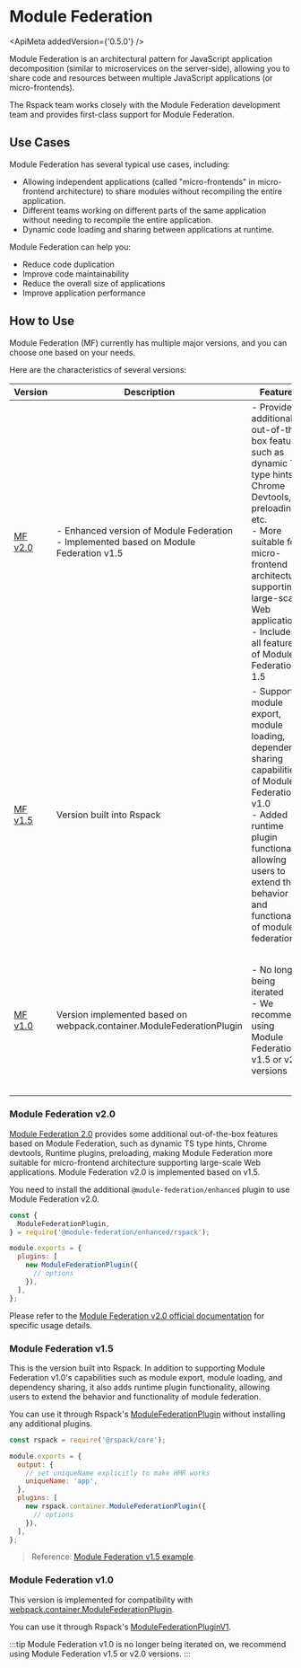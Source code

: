 
# Module Federation

<ApiMeta addedVersion={'0.5.0'} />

Module Federation is an architectural pattern for JavaScript application decomposition (similar to microservices on the server-side), allowing you to share code and resources between multiple JavaScript applications (or micro-frontends).

The Rspack team works closely with the Module Federation development team and provides first-class support for Module Federation.

## Use Cases

Module Federation has several typical use cases, including:

- Allowing independent applications (called "micro-frontends" in micro-frontend architecture) to share modules without recompiling the entire application.
- Different teams working on different parts of the same application without needing to recompile the entire application.
- Dynamic code loading and sharing between applications at runtime.

Module Federation can help you:

- Reduce code duplication
- Improve code maintainability
- Reduce the overall size of applications
- Improve application performance

## How to Use

Module Federation (MF) currently has multiple major versions, and you can choose one based on your needs.

Here are the characteristics of several versions:

| Version                                      | Description                                                                                        | Features                                                                                                                                                                                                                                                                  | Use Cases                                                                                                           |
| -------------------------------------------- | -------------------------------------------------------------------------------------------------- | ------------------------------------------------------------------------------------------------------------------------------------------------------------------------------------------------------------------------------------------------------------------------- | ------------------------------------------------------------------------------------------------------------------- |
| <a href="#module-federation-v20">MF v2.0</a> | - Enhanced version of Module Federation <br /> - Implemented based on Module Federation v1.5<br /> | - Provides additional out-of-the-box features such as dynamic TS type hints, Chrome Devtools, preloading, etc.<br />- More suitable for micro-frontend architecture supporting large-scale Web applications <br />- Includes all features of Module Federation 1.5 <br /> | Projects that need to use advanced capabilities of Module Federation 2.0                                            |
| <a href="#module-federation-v15">MF v1.5</a> | Version built into Rspack                                                                          | - Supports module export, module loading, dependency sharing capabilities of Module Federation v1.0<br />- Added runtime plugin functionality, allowing users to extend the behavior and functionality of module federation <br />                                        | Projects that don't need to use the extra capabilities of Module Federation 2.0                                     |
| <a href="#module-federation-v10">MF v1.0</a> | Version implemented based on webpack.container.ModuleFederationPlugin                              | - No longer being iterated <br /> - We recommend using Module Federation v1.5 or v2.0 versions                                                                                                                                                                            | Projects migrating from webpack to Rspack and wanting to keep the logic as consistent as possible with the original |

### Module Federation v2.0

[Module Federation 2.0](https://module-federation.io/blog/announcement.html) provides some additional out-of-the-box features based on Module Federation, such as dynamic TS type hints, Chrome devtools, Runtime plugins, preloading, making Module Federation more suitable for micro-frontend architecture supporting large-scale Web applications. Module Federation v2.0 is implemented based on v1.5.

You need to install the additional `@module-federation/enhanced` plugin to use Module Federation v2.0.

```js title="rspack.config.js"
const {
  ModuleFederationPlugin,
} = require('@module-federation/enhanced/rspack');

module.exports = {
  plugins: [
    new ModuleFederationPlugin({
      // options
    }),
  ],
};
```

Please refer to the [Module Federation v2.0 official documentation](https://module-federation.io/) for specific usage details.

### Module Federation v1.5

This is the version built into Rspack. In addition to supporting Module Federation v1.0's capabilities such as module export, module loading, and dependency sharing, it also adds runtime plugin functionality, allowing users to extend the behavior and functionality of module federation.

You can use it through Rspack's [ModuleFederationPlugin](/plugins/webpack/module-federation-plugin) without installing any additional plugins.

```js title="rspack.config.js"
const rspack = require('@rspack/core');

module.exports = {
  output: {
    // set uniqueName explicitly to make HMR works
    uniqueName: 'app',
  },
  plugins: [
    new rspack.container.ModuleFederationPlugin({
      // options
    }),
  ],
};
```

> Reference: [Module Federation v1.5 example](https://github.com/rspack-contrib/rspack-examples/tree/main/rspack/module-federation-v1.5).

### Module Federation v1.0

This version is implemented for compatibility with [webpack.container.ModuleFederationPlugin](https://webpack.js.org/plugins/module-federation-plugin/).

You can use it through Rspack's [ModuleFederationPluginV1](/plugins/webpack/module-federation-plugin-v1).

:::tip
Module Federation v1.0 is no longer being iterated on, we recommend using Module Federation v1.5 or v2.0 versions.
:::
